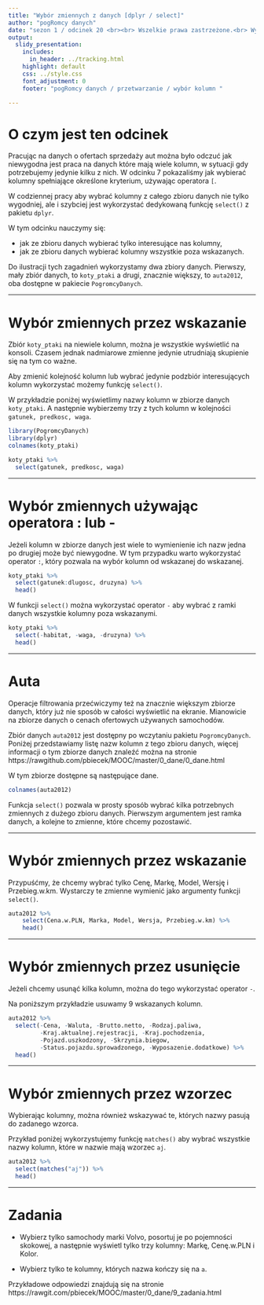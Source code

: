 ```yaml
---
title: "Wybór zmiennych z danych [dplyr / select]"
author: "pogRomcy danych"
date: "sezon 1 / odcinek 20 <br><br> Wszelkie prawa zastrzeżone.<br> Wykorzystanie możliwe wyłącznie za zgodą autora.  <br><br><br><br>Naciśnij `A` by zamienić slajdy na ciągły tekst. <br> Naciśnij `T` by wyświetlić spis treści."
output:
  slidy_presentation:
    includes:
      in_header: ../tracking.html
    highlight: default
    css: ../style.css
    font_adjustment: 0
    footer: "pogRomcy danych / przetwarzanie / wybór kolumn "

---
```


# O czym jest ten odcinek

Pracując na danych o ofertach sprzedaży aut można było odczuć jak niewygodna jest praca na danych które mają wiele kolumn,
w sytuacji gdy potrzebujemy jedynie kilku z nich. W odcinku 7 pokazaliśmy jak wybierać kolumny spełniające określone kryterium, używając operatora `[`. 

W codziennej pracy aby wybrać kolumny z całego zbioru danych nie tylko wygodniej, ale i szybciej jest wykorzystać dedykowaną funkcję `select()` z pakietu `dplyr`.

W tym odcinku nauczymy się:

- jak ze zbioru danych wybierać tylko interesujące nas kolumny,
- jak ze zbioru danych wybierać kolumny wszystkie poza wskazanych.

Do ilustracji tych zagadnień wykorzystamy dwa zbiory danych. Pierwszy, mały zbiór danych, to `koty_ptaki` a drugi, 
znacznie większy, to `auta2012`, oba dostępne w pakiecie `PogromcyDanych`.

---

# Wybór zmiennych przez wskazanie

Zbiór `koty_ptaki` na niewiele kolumn, można je wszystkie wyświetlić na konsoli. 
Czasem jednak nadmiarowe zmienne jedynie utrudniają skupienie się na tym co ważne. 

Aby zmienić kolejność kolumn lub wybrać jedynie podzbiór interesujących kolumn wykorzystać możemy funkcję `select()`.

W przykładzie poniżej wyświetlimy nazwy kolumn w zbiorze danych `koty_ptaki`. A następnie wybierzemy trzy z tych kolumn w kolejności
`gatunek, predkosc, waga`.

```r
library(PogromcyDanych)
library(dplyr)
colnames(koty_ptaki)

koty_ptaki %>%
  select(gatunek, predkosc, waga)
```


---

# Wybór zmiennych używając operatora : lub -

Jeżeli kolumn w zbiorze danych jest wiele to wymienienie ich nazw jedna po drugiej może być niewygodne. 
W tym przypadku warto wykorzystać operator `:`, który pozwala na wybór kolumn od wskazanej do wskazanej.

```r
koty_ptaki %>%
  select(gatunek:dlugosc, druzyna) %>% 
  head()
```

W funkcji `select()` można wykorzystać operator `-` aby wybrać z ramki danych wszystkie kolumny poza wskazanymi.

```r
koty_ptaki %>%
  select(-habitat, -waga, -druzyna) %>% 
  head()
```

---

# Auta

Operacje filtrowania przećwiczymy też na znacznie większym zbiorze danych, który już nie sposób w całości wyświetlić na ekranie. Mianowicie na zbiorze danych o cenach ofertowych używanych samochodów.

Zbiór danych `auta2012` jest dostępny po wczytaniu pakietu `PogromcyDanych`. Poniżej przedstawiamy listę nazw kolumn z tego zbioru danych, więcej informacji o tym zbiorze danych znaleźć można na stronie https://rawgithub.com/pbiecek/MOOC/master/0_dane/0_dane.html

W tym zbiorze dostępne są następujące dane.

```r
colnames(auta2012)
```

Funkcja `select()` pozwala w prosty sposób wybrać kilka potrzebnych zmiennych z dużego zbioru danych. Pierwszym argumentem jest ramka danych, a kolejne to zmienne, które chcemy pozostawić. 


---

# Wybór zmiennych przez wskazanie

Przypuśćmy, że chcemy wybrać tylko Cenę, Markę, Model, Wersję i Przebieg.w.km. Wystarczy te zmienne wymienić jako argumenty funkcji `select()`.

```r
auta2012 %>%
    select(Cena.w.PLN, Marka, Model, Wersja, Przebieg.w.km) %>%
    head()
```

---

# Wybór zmiennych przez usunięcie

Jeżeli chcemy usunąć kilka kolumn, można do tego wykorzystać operator `-`. 

Na poniższym przykładzie usuwamy 9 wskazanych kolumn.

```r
auta2012 %>%
  select(-Cena, -Waluta, -Brutto.netto, -Rodzaj.paliwa,
         -Kraj.aktualnej.rejestracji, -Kraj.pochodzenia,
         -Pojazd.uszkodzony, -Skrzynia.biegow,
         -Status.pojazdu.sprowadzonego, -Wyposazenie.dodatkowe) %>%
  head()
```

---

# Wybór zmiennych przez wzorzec

Wybierając kolumny, można również wskazywać te, których nazwy pasują do zadanego wzorca.

Przykład poniżej wykorzystujemy funkcję `matches()` aby wybrać wszystkie nazwy kolumn, które w nazwie mają wzorzec `aj`.

```r
auta2012 %>%
  select(matches("aj")) %>%
  head()
```

---

# Zadania

* Wybierz tylko samochody marki Volvo, posortuj je po pojemności skokowej, a następnie wyświetl tylko trzy kolumny: Markę, Cenę.w.PLN i Kolor.

* Wybierz tylko te kolumny, których nazwa kończy się na `a`.

Przykładowe odpowiedzi znajdują się na stronie https://rawgit.com/pbiecek/MOOC/master/0_dane/9_zadania.html

